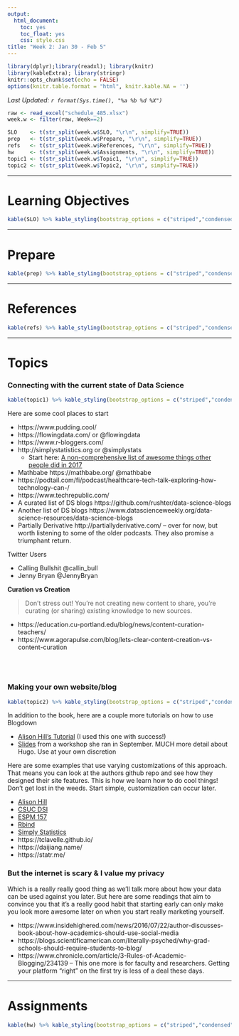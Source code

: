 ```yaml
---
output:
  html_document:
    toc: yes
    toc_float: yes
    css: style.css
title: "Week 2: Jan 30 - Feb 5"
---
```


```r
library(dplyr);library(readxl); library(knitr)
library(kableExtra); library(stringr)
knitr::opts_chunk$set(echo = FALSE)
options(knitr.table.format = "html", knitr.kable.NA = '') 
```
_Last Updated: `r format(Sys.time(), "%a %b %d %X")` _


```r
raw <- read_excel("schedule_485.xlsx")
week.w <- filter(raw, Week==2)

SLO    <- t(str_split(week.w$SLO, "\r\n", simplify=TRUE))
prep   <- t(str_split(week.w$Prepare, "\r\n", simplify=TRUE))
refs   <- t(str_split(week.w$References, "\r\n", simplify=TRUE))
hw     <- t(str_split(week.w$Assignments, "\r\n", simplify=TRUE))
topic1 <- t(str_split(week.w$Topic1, "\r\n", simplify=TRUE))
topic2 <- t(str_split(week.w$Topic2, "\r\n", simplify=TRUE))
```

----

# Learning Objectives
```r
kable(SLO) %>% kable_styling(bootstrap_options = c("striped","condensed"))
```

----

# Prepare
```r
kable(prep) %>% kable_styling(bootstrap_options = c("striped","condensed"))
```

----

# References
```r
kable(refs) %>% kable_styling(bootstrap_options = c("striped","condensed"))
```

----

# Topics

### Connecting with the current state of Data Science

```r
kable(topic1) %>% kable_styling(bootstrap_options = c("striped","condensed"))
```

Here are some cool places to start

* https://www.pudding.cool/ 
* https://flowingdata.com/ or @flowingdata 
* https://www.r-bloggers.com/ 
* http://simplystatistics.org or @simplystats
    - Start here: [A non-comprehensive list of awesome things other people did in 2017](https://simplystatistics.org/2017/12/20/a-non-comprehensive-list-of-awesome-things-other-people-did-in-2017/)
* Mathbabe https://mathbabe.org/ @mathbabe 
* https://podtail.com/fi/podcast/healthcare-tech-talk-exploring-how-technology-can-/
* https://www.techrepublic.com/
* A curated list of DS blogs https://github.com/rushter/data-science-blogs 
* Another list of DS blogs https://www.datascienceweekly.org/data-science-resources/data-science-blogs 
* Partially Derivative http://partiallyderivative.com/ -- over for now, but worth listening to some of the older podcasts. They also promise a triumphant return. 

Twitter Users

* Calling Bullshit @callin_bull
* Jenny Bryan @JennyBryan

**Curation vs Creation**

> Don't stress out! You're not creating new content to share, you're curating (or sharing) existing knowledge to new sources. 

* https://education.cu-portland.edu/blog/news/content-curation-teachers/
* https://www.agorapulse.com/blog/lets-clear-content-creation-vs-content-curation

<br><br>

### Making your own website/blog

```r
kable(topic2) %>% kable_styling(bootstrap_options = c("striped","condensed"))
```


In addition to the book, here are a couple more tutorials on how to use Blogdown

* [Alison Hill's Tutorial](https://alison.rbind.io/post/up-and-running-with-blogdown/) (I used this one with success!)
* [Slides](https://alison.rbind.io/slides/blogdown-workshop-slides.html#1) from a workshop she ran in September. MUCH more detail about Hugo. Use at your own discretion


Here are some examples that use varying customizations of this approach. That means you can look at the authors github repo and see how they designed their site features. This is how we learn how to do cool things! Don't get lost in the weeds. Start simple, customization can occur later. 

* [Alison Hill](https://alison.rbind.io/) 
* [CSUC DSI](datascience.csuchico.edu) 
* [ESPM 157](https://espm-157.carlboettiger.info/)
* [Rbind](https://support.rbind.io/)
* [Simply Statistics](https://simplystatistics.org/)
* https://tclavelle.github.io/
* https://daijiang.name/
* https://statr.me/



### But the internet is scary & I value my privacy
Which is a really really good thing as we'll talk more about how your data can be used against you later. But here are some readings that aim to convince you that it's a really good habit that starting early can only make you look more awesome later on when you start really marketing yourself. 

* https://www.insidehighered.com/news/2016/07/22/author-discusses-book-about-how-academics-should-use-social-media
* https://blogs.scientificamerican.com/literally-psyched/why-grad-schools-should-require-students-to-blog/
* https://www.chronicle.com/article/3-Rules-of-Academic-Blogging/234139 -- This one more is for faculty and researchers. Getting your platform "right" on the first try is less of a deal these days. 


---

# Assignments
```r
kable(hw) %>% kable_styling(bootstrap_options = c("striped","condensed"))
```


